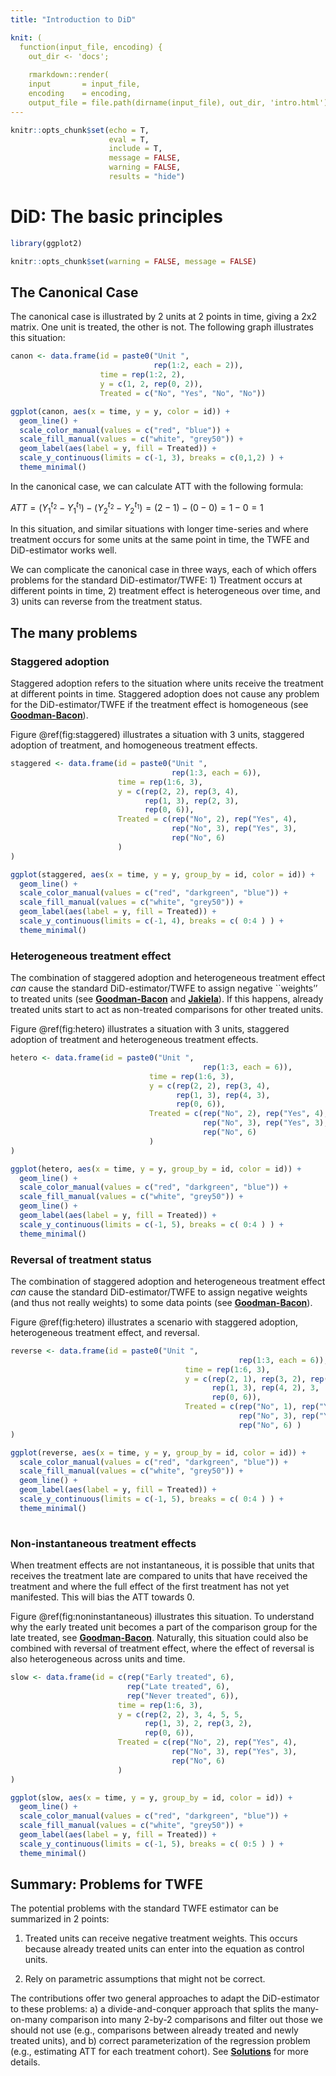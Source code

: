 ```yaml
---
title: "Introduction to DiD"

knit: ( 
  function(input_file, encoding) {
    out_dir <- 'docs';
    
    rmarkdown::render(
    input       = input_file,
    encoding    = encoding,
    output_file = file.path(dirname(input_file), out_dir, 'intro.html') ) })
---
```


```r
knitr::opts_chunk$set(echo = T,
                      eval = T,
                      include = T,
                      message = FALSE,
                      warning = FALSE,
                      results = "hide")
```

# DiD: The basic principles

```r
library(ggplot2)

knitr::opts_chunk$set(warning = FALSE, message = FALSE) 

```

## The Canonical Case
The canonical case is illustrated by 2 units at 2 points in time, giving a 2x2 matrix. One unit is treated, the other is not. The following graph illustrates this situation:

```r
canon <- data.frame(id = paste0("Unit ",
                                rep(1:2, each = 2)),
                    time = rep(1:2, 2),
                    y = c(1, 2, rep(0, 2)),
                    Treated = c("No", "Yes", "No", "No"))

ggplot(canon, aes(x = time, y = y, color = id)) +
  geom_line() +
  scale_color_manual(values = c("red", "blue")) +
  scale_fill_manual(values = c("white", "grey50")) +
  geom_label(aes(label = y, fill = Treated)) +
  scale_y_continuous(limits = c(-1, 3), breaks = c(0,1,2) ) +
  theme_minimal()


```

In the canonical case, we can calculate ATT with the following formula:

$ATT = (Y_{1}^{t_{2}} - Y_{1}^{t_{1}}) - ( Y_{2}^{t_{2}} - Y_{2}^{t_{1}}) = (2 - 1) - (0 - 0) = 1 - 0 = 1$

In this situation, and similar situations with longer time-series and where treatment occurs for some units at the same point in time, the TWFE and DiD-estimator works well.

We can complicate the canonical case in three ways, each of which offers problems for the standard DiD-estimator/TWFE: 1) Treatment occurs at different points in time, 2) treatment effect is heterogeneous over time, and 3) units can reverse from the treatment status.

<!-- Parallel trends assumption: E[Y2(0)\|D1] - E[Y1(0)\|D1] = E[Y2(0)] -->

## The many problems

### Staggered adoption

Staggered adoption refers to the situation where units receive the treatment at different points in time. Staggered adoption does not cause any problem for the DiD-estimator/TWFE if the treatment effect is homogeneous (see [**Goodman-Bacon**](problems.html)).

Figure \@ref(fig:staggered) illustrates a situation with 3 units, staggered adoption of treatment, and homogeneous treatment effects.

```r
staggered <- data.frame(id = paste0("Unit ",
                                    rep(1:3, each = 6)),
                        time = rep(1:6, 3),
                        y = c(rep(2, 2), rep(3, 4),
                              rep(1, 3), rep(2, 3),
                              rep(0, 6)),
                        Treated = c(rep("No", 2), rep("Yes", 4),
                                    rep("No", 3), rep("Yes", 3),
                                    rep("No", 6)
                        ) 
)

ggplot(staggered, aes(x = time, y = y, group_by = id, color = id)) +
  geom_line() +
  scale_color_manual(values = c("red", "darkgreen", "blue")) +
  scale_fill_manual(values = c("white", "grey50")) +
  geom_label(aes(label = y, fill = Treated)) +
  scale_y_continuous(limits = c(-1, 4), breaks = c( 0:4 ) ) +
  theme_minimal()

```


### Heterogeneous treatment effect

The combination of staggered adoption and heterogeneous treatment effect _can_ cause the standard DiD-estimator/TWFE to assign negative ``weights'' to treated units (see [**Goodman-Bacon**](problems.html) and [**Jakiela**](problems.html)). If this happens, already treated units start to act as non-treated comparisons for other treated units.

Figure \@ref(fig:hetero) illustrates a situation with 3 units, staggered adoption of treatment and heterogeneous treatment effects.

```r
hetero <- data.frame(id = paste0("Unit ",
                                           rep(1:3, each = 6)),
                               time = rep(1:6, 3),
                               y = c(rep(2, 2), rep(3, 4),
                                     rep(1, 3), rep(4, 3),
                                     rep(0, 6)),
                               Treated = c(rep("No", 2), rep("Yes", 4),
                                           rep("No", 3), rep("Yes", 3),
                                           rep("No", 6)
                               ) 
)

ggplot(hetero, aes(x = time, y = y, group_by = id, color = id)) +
  geom_line() +
  scale_color_manual(values = c("red", "darkgreen", "blue")) +
  scale_fill_manual(values = c("white", "grey50")) +
  geom_line() +
  geom_label(aes(label = y, fill = Treated)) +
  scale_y_continuous(limits = c(-1, 5), breaks = c( 0:4 ) ) +
  theme_minimal()

```


### Reversal of treatment status

The combination of staggered adoption and heterogeneous treatment effect _can_ cause the standard DiD-estimator/TWFE to assign negative weights (and thus not really weights) to some data points (see [**Goodman-Bacon**](problems.html)).

Figure \@ref(fig:hetero) illustrates a scenario with staggered adoption, heterogeneous treatment effect, and reversal.


```r
reverse <- data.frame(id = paste0("Unit ",
                                                   rep(1:3, each = 6)),
                                       time = rep(1:6, 3),
                                       y = c(rep(2, 1), rep(3, 2), rep(2, 2), 4,
                                             rep(1, 3), rep(4, 2), 3,
                                             rep(0, 6)),
                                       Treated = c(rep("No", 1), rep("Yes", 2), rep("No", 2), "Yes",
                                                   rep("No", 3), rep("Yes", 2), "No",
                                                   rep("No", 6) )
)

ggplot(reverse, aes(x = time, y = y, group_by = id, color = id)) +
  scale_color_manual(values = c("red", "darkgreen", "blue")) +
  scale_fill_manual(values = c("white", "grey50")) +
  geom_line() +
  geom_label(aes(label = y, fill = Treated)) +
  scale_y_continuous(limits = c(-1, 5), breaks = c( 0:4 ) ) +
  theme_minimal()
  
```


### Non-instantaneous treatment effects
When treatment effects are not instantaneous, it is possible that units that receives the treatment late are compared to units that have received the treatment and where the full effect of the first treatment has not yet manifested. This will bias the ATT towards 0.

Figure \@ref(fig:noninstantaneous) illustrates this situation. To understand why the early treated unit becomes a part of the comparison group for the late treated, see [**Goodman-Bacon**](problems.html). Naturally, this situation could also be combined with reversal of treatment effect, where the effect of reversal is also heterogeneous across units and time.


```r

slow <- data.frame(id = c(rep("Early treated", 6),
                          rep("Late treated", 6),
                          rep("Never treated", 6)),
                        time = rep(1:6, 3),
                        y = c(rep(2, 2), 3, 4, 5, 5,
                              rep(1, 3), 2, rep(3, 2),
                              rep(0, 6)),
                        Treated = c(rep("No", 2), rep("Yes", 4),
                                    rep("No", 3), rep("Yes", 3),
                                    rep("No", 6)
                        ) 
)

ggplot(slow, aes(x = time, y = y, group_by = id, color = id)) +
  geom_line() +
  scale_color_manual(values = c("red", "darkgreen", "blue")) +
  scale_fill_manual(values = c("white", "grey50")) +
  geom_label(aes(label = y, fill = Treated)) +
  scale_y_continuous(limits = c(-1, 5), breaks = c( 0:5 ) ) +
  theme_minimal()


```

## Summary: Problems for TWFE

The potential problems with the standard TWFE estimator can be summarized in 2 points:

1. Treated units can receive negative treatment weights. This occurs because already treated units can enter into the equation as control units.

2. Rely on parametric assumptions that might not be correct.

The contributions offer two general approaches to adapt the DiD-estimator to these problems: a) a divide-and-conquer approach that splits the many-on-many comparison into many 2-by-2 comparisons and filter out those we should not use (e.g., comparisons between already treated and newly treated units), and  b) correct parameterization of the regression problem (e.g., estimating ATT for each treatment cohort). See [**Solutions**](solutions.html) for more details.

